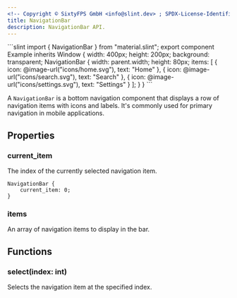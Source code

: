 ```yaml
---
<!-- Copyright © SixtyFPS GmbH <info@slint.dev> ; SPDX-License-Identifier: MIT -->
title: NavigationBar
description: NavigationBar API.
---
```



<CodeSnippetMD imagePath="" imageWidth="0" imageHeight="0" imageAlt="">
```slint
import { NavigationBar } from "material.slint";
export component Example inherits Window {
    width: 400px;
    height: 200px;
    background: transparent;
    NavigationBar {
        width: parent.width;
        height: 80px;
        items: [
            { icon: @image-url("icons/home.svg"), text: "Home" },
            { icon: @image-url("icons/search.svg"), text: "Search" },
            { icon: @image-url("icons/settings.svg"), text: "Settings" }
        ];
    }
}
```
</CodeSnippetMD>

A `NavigationBar` is a bottom navigation component that displays a row of navigation items with icons and labels. It's commonly used for primary navigation in mobile applications.

## Properties

### current_item
<SlintProperty propName="current_item" typeName="int" propertyVisibility="in-out">
The index of the currently selected navigation item.

```slint "current_item: 0;"
NavigationBar {
    current_item: 0;
}
```
</SlintProperty>

### items
<SlintProperty propName="items" typeName="[NavigationItem]">
An array of navigation items to display in the bar.
</SlintProperty>

## Functions

### select(index: int)
Selects the navigation item at the specified index.